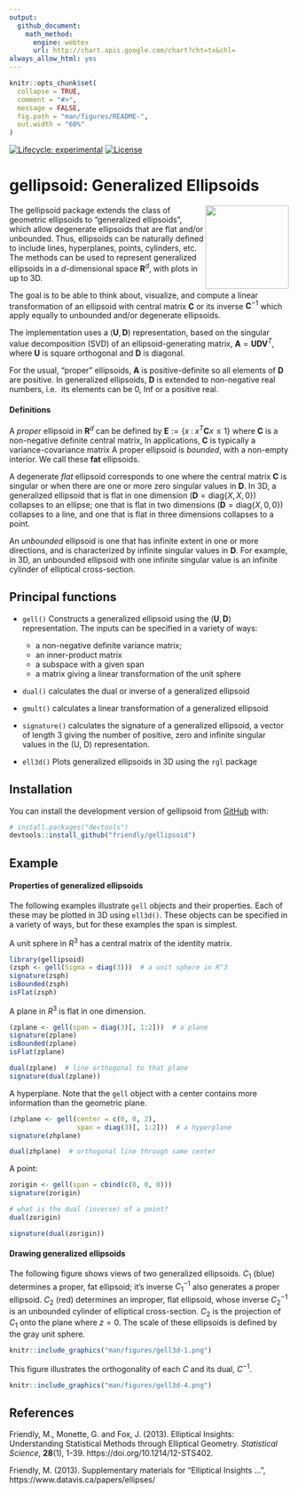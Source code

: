 ```yaml
---
output:   
  github_document:
    math_method:
      engine: webtex
      url: http://chart.apis.google.com/chart?cht=tx&chl=
always_allow_html: yes
---
```


<!-- README.md is generated from README.Rmd. Please edit that file -->

```r
knitr::opts_chunk$set(
  collapse = TRUE,
  comment = "#>",
  message = FALSE,
  fig.path = "man/figures/README-",
  out.width = "60%"
)
```

<!-- badges: start -->
[![Lifecycle: experimental](https://img.shields.io/badge/lifecycle-experimental-orange.svg)](https://lifecycle.r-lib.org/articles/stages.html#experimental)
[![License](https://img.shields.io/badge/license-GPL%20%28%3E=%202%29-brightgreen.svg?style=flat)](https://www.gnu.org/licenses/gpl-2.0.html) 
<!-- badges: end -->

# gellipsoid: Generalized Ellipsoids 
<img src="man/figures/gellipsoid-logo.png" align="right" width="150px" />

The gellipsoid package extends the class of geometric ellipsoids to "generalized ellipsoids", which allow degenerate ellipsoids that are flat and/or unbounded. Thus, ellipsoids can be naturally defined to include lines, hyperplanes, points, cylinders, etc.
The methods can be used to represent generalized ellipsoids in a $d$-dimensional space
$\mathbf{R}^d$, with plots in up to 3D.

<!-- The motivation for this more general representation is to allow a notation for a class of generalized ellipsoids -->
<!-- that is algebraically closed under -->

The goal is to be able to think about, visualize, and compute a linear transformation of an ellipsoid with central matrix
$\mathbf{C}$ or its inverse $\mathbf{C}^{-1}$ which apply equally to unbounded and/or degenerate ellipsoids.

The implementation uses a $(\mathbf{U}, \mathbf{D})$ representation,
based on the singular value decomposition (SVD)
of an ellipsoid-generating matrix, $\mathbf{A} = \mathbf{U} \mathbf{D} \mathbf{V}^{T}$,
where $\mathbf{U}$ is square orthogonal and $\mathbf{D}$ is diagonal.

For the usual, "proper" ellipsoids, $\mathbf{A}$ is positive-definite so all elements of $\mathbf{D}$ are positive.
In generalized ellipsoids, $\mathbf{D}$ is extended to non-negative real numbers, i.e. 
its elements can be 0, Inf or a positive real.

#### Definitions

A _proper_ ellipsoid in $\mathbf{R}^d$ can be defined by $\mathbf{E} := \{x \; : \; x^T \mathbf{C} x \le 1 \}$
where $\mathbf{C}$ is a non-negative definite central matrix, 
In applications, $\mathbf{C}$ is typically a variance-covariance matrix
A proper ellipsoid is _bounded_, with a non-empty interior.
We call these **fat** ellipsoids.

A degenerate _flat_ ellipsoid corresponds to one where the central matrix $\mathbf{C}$ is singular
or when there are one or more zero singular values in $\mathbf{D}$.
In 3D, a generalized ellipsoid that is flat in one dimension 
($\mathbf{D} = \mathrm{diag} \{X, X, 0\}$) collapses to an ellipse;
one that is flat in two dimensions ($\mathbf{D} = \mathrm{diag} \{X, 0, 0\}$)
collapses to a line, and one that is flat in three dimensions collapses to a point.

An _unbounded_ ellipsoid is one that has infinite extent in one or more directions,
and is characterized by infinite singular values in $\mathbf{D}$.
For example, in 3D, an unbounded ellipsoid with one infinite singular value is
an infinite cylinder of elliptical cross-section.

## Principal functions

* `gell()` Constructs a generalized ellipsoid using the $(\mathbf{U}, \mathbf{D})$ representation. The
inputs can be specified in a variety of ways:
  + a non-negative definite variance matrix;
  + an inner-product matrix
  + a subspace with a given span
  + a matrix giving a linear transformation of the unit sphere
  
* `dual()` calculates the dual or inverse of a generalized ellipsoid
* `gmult()` calculates a linear transformation of a generalized ellipsoid
* `signature()` calculates the signature of a generalized ellipsoid, a vector of length 3 giving the number of positive, zero and infinite singular values in the (U, D) representation.


* `ell3d()` Plots generalized ellipsoids in 3D using the `rgl` package

## Installation

You can install the development version of gellipsoid from [GitHub](https://github.com/) with:

``` r
# install.packages("devtools")
devtools::install_github("friendly/gellipsoid")
```

## Example

#### Properties of generalized ellipsoids
The following examples illustrate `gell` objects and their properties. Each of these may be plotted in 3D
using `ell3d()`.  These objects can be specified in a variety of ways, but for these examples the span
is simplest.

A unit sphere in $R^3$ has a central matrix of the identity matrix.
```r
library(gellipsoid)
(zsph <- gell(Sigma = diag(3)))  # a unit sphere in R^3
signature(zsph)
isBounded(zsph)
isFlat(zsph)
```

A plane in $R^3$ is flat in one dimension.

```r
(zplane <- gell(span = diag(3)[, 1:2]))  # a plane
signature(zplane)
isBounded(zplane)
isFlat(zplane)

dual(zplane)  # line orthogonal to that plane
signature(dual(zplane))

```

A hyperplane. Note that the `gell` object with a center contains more information than
the geometric plane.

```r
(zhplane <- gell(center = c(0, 0, 2), 
                 span = diag(3)[, 1:2]))  # a hyperplane
signature(zhplane)

dual(zhplane)  # orthogonal line through same center

```

A point:

```r
zorigin <- gell(span = cbind(c(0, 0, 0)))
signature(zorigin)

# what is the dual (inverse) of a point?
dual(zorigin)

signature(dual(zorigin))

```



<!-- You'll still need to render `README.Rmd` regularly, to keep `README.md` up-to-date. `devtools::build_readme()` is handy for this. You could also use GitHub Actions to re-render `README.Rmd` every time you push. An example workflow can be found here: <https://github.com/r-lib/actions/tree/v1/examples>. -->

#### Drawing generalized ellipsoids

The following figure shows views of two generalized ellipsoids.
$C_1$ (blue) determines a proper, fat ellipsoid; it's inverse $C_1^{-1}$ also generates a proper ellipsoid.
$C_2$ (red) determines an improper, flat ellipsoid, whose inverse $C_2^{-1}$ is an unbounded cylinder of elliptical
cross-section.
$C_2$ is the projection of $C_1$ onto the plane where $z = 0$.
The scale of these ellipsoids is defined by the gray unit sphere.

```r
knitr::include_graphics("man/figures/gell3d-1.png")
```


This figure illustrates the orthogonality of each $C$ and its dual, $C^{-1}$. 
```r
knitr::include_graphics("man/figures/gell3d-4.png")
```

## References

Friendly, M., Monette, G. and Fox, J. (2013). Elliptical
Insights: Understanding Statistical Methods through Elliptical Geometry.
_Statistical Science_, **28**(1), 1-39. https://doi.org/10.1214/12-STS402.

Friendly, M. (2013). Supplementary materials for "Elliptical Insights ...",
https://www.datavis.ca/papers/ellipses/ 

